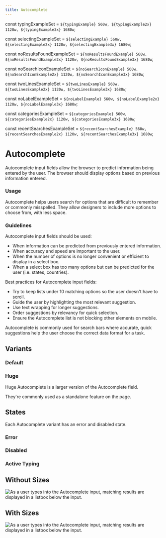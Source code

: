 ```yaml
---
title: Autocomplete
---
```




const typingExampleSet = `${typingExample} 560w, ${typingExample2x} 1120w, ${typingExample3x} 1680w`;

const selectingExampleSet = `${selectingExample} 560w, ${selectingExample2x} 1120w, ${selectingExample3x} 1680w`;

const noResultsFoundExampleSet = `${noResultsFoundExample} 560w, ${noResultsFoundExample2x} 1120w, ${noResultsFoundExample3x} 1680w`;

const noSearchIconExampleSet = `${noSearchIconExample} 560w, ${noSearchIconExample2x} 1120w, ${noSearchIconExample3x} 1680w`;

const twoLinesExampleSet = `${twoLinesExample} 560w, ${twoLinesExample2x} 1120w, ${twoLinesExample3x} 1680w`;

const noLabelExampleSet = `${noLabelExample} 560w, ${noLabelExample2x} 1120w, ${noLabelExample3x} 1680w`;

const categoriesExampleSet = `${categoriesExample} 560w, ${categoriesExample2x} 1120w, ${categoriesExample3x} 1680w`;

const recentSearchesExampleSet = `${recentSearchesExample} 560w, ${recentSearchesExample2x} 1120w, ${recentSearchesExample3x} 1680w`;

# Autocomplete

Autocomplete input fields allow the browser to predict information being
entered by the user. The browser should display options based on
previous information entered.

<ComponentPreview
  componentName="autocomplete--default-story"
  hasHTML
  minHeight="27rem"
/>

### Usage

Autocomplete helps users search for options that are difficult to remember or
commonly misspelled. They allow designers to include more options to choose
from, with less space.

### Guidelines

Autocomplete input fields should be used:

- When information can be predicted from previously entered information.
- When accuracy and speed are important to the user.
- When the number of options is no longer convenient or efficient to display
  in a select box.
- When a select box has too many options but can be predicted for the user
  (i.e. states, countries).

Best practices for Autocomplete input fields:

- Try to keep lists under 10 matching options so the user doesn't have to
  scroll.
- Guide the user by highlighting the most relevant suggestion.
- Use text wrapping for longer suggestions.
- Order suggestions by relevancy for quick selection.
- Ensure the Autocomplete list is not blocking other elements on mobile.

<SprkDivider element="span" additionalClasses="sprk-u-Measure"></SprkDivider>

Autocomplete is commonly used for search bars where accurate, quick suggestions
help the user choose the correct data format for a task.

## Variants

### Default

<ComponentPreview
  componentName="autocomplete--default-story"
  hasHTML
  minHeight="27rem"
/>

### Huge

Huge Autocomplete is a larger version of the Autocomplete field.

They're commonly used as a standalone feature on the page.

<ComponentPreview
  componentName="autocomplete--huge-story"
  hasHTML
  minHeight="27rem"
/>

## States

Each Autocomplete variant has an error and disabled state.

### Error

<ComponentPreview componentName="autocomplete--default-invalid" hasHTML />

### Disabled

<ComponentPreview componentName="autocomplete--default-disabled" hasHTML />

### Active Typing

## Without Sizes

<img
  srcset={typingExampleSet}
  src={typingExample2x}
  class="sprk-u-mbm sprk-u-Measure sprk-u-Width-100"
  alt="As a user types into the Autocomplete input, matching results are displayed in a listbox below the input."/>

## With Sizes

<img
  srcset={typingExampleSet}
  src={typingExample2x}
  sizes="(min-width: 1680px) 1680px,
           (min-width: 1120px) 1120px,
           560px"
  class="sprk-u-mbm sprk-u-Measure sprk-u-Width-100"
  alt="As a user types into the Autocomplete input, matching results are displayed in a listbox below the input."/>

<!-- ### Selecting Option

<img
  class="sprk-u-mbm"
  srcset={selectingExampleSet}
  src={selectingExample2x}
  alt="The Autocomplete component with a mouse cursor highlighting a search result."/>

### No Results Found

Provide guidance and offer suggestions if no results are found or do not match any information in the database.

Create a better experience for the user by:

- Expressing empathy.
- Clearly communicate the state of the result.
- Offer suggestions for next steps.

<img
  class="sprk-u-mbm"
  srcset={noResultsFoundExampleSet}
  src={noResultsFoundExample2x}
  sizes="(min-width: 1680px) 1680px,
           (min-width: 1120px) 1120px,
           560px"
  style="max-width: 40rem; width: 100%;"
  alt="The Autocomplete component displaying a 'No results found' message."/>

<SprkDivider element="span" additionalClasses="sprk-u-Measure"></SprkDivider>

## Additional Customizations

### No Search Icon

Showing a search icon is not required if an Autocomplete is part of a larger form.

Use the search icon when an Autocomplete is independent of other form elements on the page to provide clarity that this is a search field.

<img
  class="sprk-u-mbm"
  srcset={noSearchIconExampleSet}
  src={noSearchIconExample2x}
  sizes="(min-width: 1680px) 1680px,
           (min-width: 1120px) 1120px,
           560px"
  style="max-width: 40rem; width: 100%;"
  alt="The Autocomplete component without the search icon."/>

### Address - Two Lines of Text

Addresses can span two lines when displaying the full address.

<img
  class="sprk-u-mbm"
  srcset={twoLinesExampleSet}
  src={twoLinesExample2x}
  sizes="(min-width: 1680px) 1680px,
           (min-width: 1120px) 1120px,
           560px"
  style="max-width: 40rem; width: 100%;"
  alt="The Autocomplete component displaying multi-line search results."/>

### No Label

A label is not required for this input type. Autocomplete inputs should not use a label when used in a masthead.

<img
  class="sprk-u-mbm"
  srcset={noLabelExampleSet}
  src={noLabelExample2x}
  sizes="(min-width: 1680px) 1680px,
           (min-width: 1120px) 1120px,
           560px"
  style="max-width: 40rem; width: 100%;"
  alt="The Autocomplete component depicted without the label."/>

### Search Across Categories

If there are different types of results for the same search term that users may need to look, then the categories can be featured at the top of the list for users to choose.

<img
  class="sprk-u-mbm"
  srcset={categoriesExampleSet}
  src={categoriesExample2x}
  sizes="(min-width: 1680px) 1680px,
           (min-width: 1120px) 1120px,
           560px"
  style="max-width: 40rem; width: 100%;"
  alt="The Autocomplete component displaying category links at the top of the search results."/>

### Focused - Without Search

Use a focused state when users have recently interacted with the Autocomplete input. By including terms they have searched in the past, we can help navigate to results quicker.

<img
  class="sprk-u-mbm"
  srcset={recentSearchesExampleSet}
  src={recentSearchesExample2x}
  sizes="(min-width: 1680px) 1680px,
           (min-width: 1120px) 1120px,
           560px"
  style="max-width: 40rem; width: 100%;"
  alt="The Autocomplete displaying a Recent Searches list."/>

<SprkDivider element="span" additionalClasses="sprk-u-Measure"></SprkDivider>

## Anatomy

- May have a search icon.
- Must show predictive suggestions in a listbox.
- Must have suggestions that can be selected.

## Accessibility

### Keyboard Interactions:

- Use the `Up Arrow` and `Down Arrow` keys to:

  - Highlight suggested values.

- Use the `Enter` key to:

  - Selected the highlighted suggestion.
  - Close the listbox.

- Use the `Escape` key to:

  - Close the listbox.

- Use the `Tab` key to:
  - Select the highlighted suggestion.
  - Close the listbox and move focus to the next focused element.

### Screen Reader Interaction

- When the input gains focus, it is identified as an Autocomplete.
- When search results are displayed, the number of results is announced.
- When suggestions are highlighted, they are announced.

### Helpful Resources

- [WAI-ARIA Authoring Practices 1.1 Combobox](https://www.w3.org/TR/wai-aria-practices-1.1/#combobox)
- [WAI-ARIA 1.1 Combobox with Listbox Popup Examples](https://www.w3.org/TR/wai-aria-practices-1.1/examples/combobox/aria1.1pattern/listbox-combo.html)

## Related Components

To show a full list of options, use a [Select Box](https://sparkdesignsystem.com/using-spark/components/input#select-box).

## Research

The Autocomplete pattern is based on the principle of recognition over recall. -->
